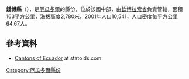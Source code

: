 {{Coord|1|44|0|S|78|35|0|W|display=title}}

'''錢博縣'''（{{lang-es|Cantón Chambo}}），是[[厄瓜多爾|厄瓜多爾]]的縣份，位於該國中部，由[[欽博拉索省|欽博拉索省]]負責管轄，面積163平方公里，海拔高度2,780米，2001年人口10,541，人口密度每平方公里64.67人。

==參考資料==
*[http://www.statoids.com/yec.html Cantons of Ecuador] {{Wayback|url=http://www.statoids.com/yec.html |date=20110628180130 }} at statoids.com

{{厄瓜多爾縣份}}

[[Category:厄瓜多爾縣份|Category:厄瓜多爾縣份]]


{{Ecuador-geo-stub}}